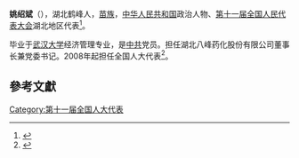 '''姚绍斌'''（{{bd|1956年||}}），湖北鹤峰人，[[苗族|苗族]]，[[中华人民共和国|中华人民共和国]]政治人物、[[第十一届全国人民代表大会|第十一届全国人民代表大会]]湖北地区代表<ref>{{cite web|author=新华网|title=第十一届全国人大代表|url=http://news.xinhuanet.com/ziliao/2008-03/03/content_7708230.htm?node=36628|publisher=新华网|accessdate=2014-01-07|archive-date=2014-01-10|archive-url=https://web.archive.org/web/20140110211415/http://news.xinhuanet.com/ziliao/2008-03/03/content_7708230.htm?node=36628|dead-url=no}}</ref>。

毕业于[[武汉大学|武汉大学]]经济管理专业，是[[中共|中共]]党员。担任湖北八峰药化股份有限公司董事长兼党委书记。2008年起担任全国人大代表<ref>{{cite news|title=全国人大代表信息-姚绍斌|url=http://210.82.31.1:8084/delegate/viewDelegate.action?dbid=111635|accessdate=2013-04-05|newspaper=全国人大网|archive-url=https://web.archive.org/web/20140514054255/http://www.npc.gov.cn/delegate/viewDelegate.action?dbid=111635|archive-date=2014-05-14|dead-url=yes}}</ref>。

==參考文獻==
{{reflist}}
[[Category:第十一届全国人大代表|Category:第十一届全国人大代表]]